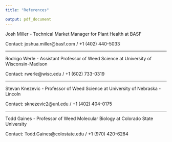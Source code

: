```yaml
---
title: "References"

output: pdf_document
---
```




Josh Miller - Technical Market Manager for Plant Health at BASF

Contact: joshua.miller@basf.com / +1 (402) 440-5033

--------------------

Rodrigo Werle - Assistant Professor of Weed Science at University of Wisconsin-Madison

Contact: rwerle@wisc.edu / +1 (602) 733-0319 

--------------------

Stevan Knezevic - Professor of Weed Science at University of Nebraska - Lincoln

Contact: sknezevic2@unl.edu / +1 (402) 404-0175

--------------------

Todd Gaines - Professor of Weed Molecular Biology at Colorado State University

Contact: Todd.Gaines@colostate.edu / +1 (970) 420-6284

